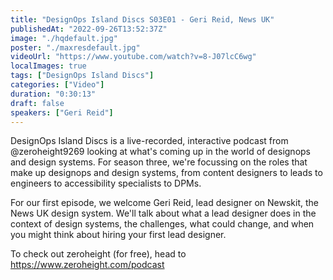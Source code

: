 ```yaml
---
title: "DesignOps Island Discs S03E01 - Geri Reid, News UK"
publishedAt: "2022-09-26T13:52:37Z"
image: "./hqdefault.jpg"
poster: "./maxresdefault.jpg"
videoUrl: "https://www.youtube.com/watch?v=8-J07lcC6wg"
localImages: true
tags: ["DesignOps Island Discs"]
categories: ["Video"]
duration: "0:30:13"
draft: false
speakers: ["Geri Reid"]
---
```


DesignOps Island Discs is a live-recorded, interactive podcast from @zeroheight9269 looking at what's coming up in the world of designops and design systems. For season three, we're focussing on the roles that make up designops and design systems, from content designers to leads to engineers to accessibility specialists to DPMs.

For our first episode, we welcome Geri Reid, lead designer on Newskit, the News UK design system. We'll talk about what a lead designer does in the context of design systems, the challenges, what could change, and when you might think about hiring your first lead designer.

To check out zeroheight (for free), head to https://www.zeroheight.com/podcast

